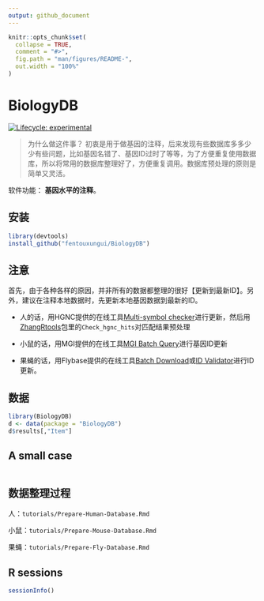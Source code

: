 ```yaml
---
output: github_document
---
```


<!-- README.md is generated from README.Rmd. Please edit that file -->

```r
knitr::opts_chunk$set(
  collapse = TRUE,
  comment = "#>",
  fig.path = "man/figures/README-",
  out.width = "100%"
)
```

# BiologyDB

<!-- badges: start -->
[![Lifecycle: experimental](https://img.shields.io/badge/lifecycle-experimental-orange.svg)](https://lifecycle.r-lib.org/articles/stages.html#experimental)
<!-- badges: end -->

> 为什么做这件事？
初衷是用于做基因的注释，后来发现有些数据库多多少少有些问题，比如基因名错了、基因ID过时了等等，为了方便重复使用数据库，所以将常用的数据库整理好了，方便重复调用。数据库预处理的原则是简单又灵活。

软件功能： **基因水平的注释**。

## 安装

```r
library(devtools)
install_github("fentouxungui/BiologyDB")
```

## 注意

首先，由于各种各样的原因，并非所有的数据都整理的很好【更新到最新ID】。另外，建议在注释本地数据时，先更新本地基因数据到最新的ID。

- 人的话，用HGNC提供的在线工具[Multi-symbol checker](https://www.genenames.org/tools/multi-symbol-checker/)进行更新，然后用[ZhangRtools](https://github.com/fentouxungui/ZhangRtools)包里的``Check_hgnc_hits``对匹配结果预处理

- 小鼠的话，用MGI提供的在线工具[MGI Batch Query](https://www.informatics.jax.org/batch)进行基因ID更新

- 果蝇的话，用Flybase提供的在线工具[Batch Download](https://flybase.org/batchdownload)或[ID Validator](https://flybase.org/convert/id)进行ID更新。

## 数据

```r
library(BiologyDB)
d <- data(package = "BiologyDB")
d$results[,"Item"]
```

## A small case

```r

```


## 数据整理过程

人：``tutorials/Prepare-Human-Database.Rmd``

小鼠：``tutorials/Prepare-Mouse-Database.Rmd``

果蝇：``tutorials/Prepare-Fly-Database.Rmd``

## R sessions

```r
sessionInfo()
```

